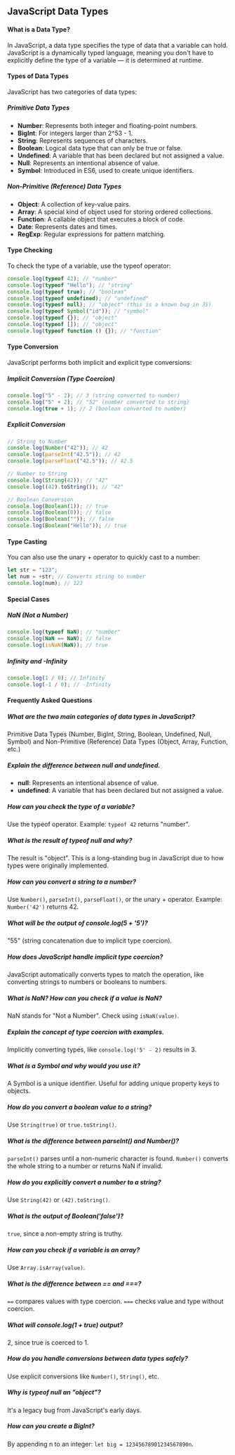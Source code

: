 ## JavaScript Data Types

#### What is a Data Type?

In JavaScript, a data type specifies the type of data that a variable can hold. JavaScript is a dynamically typed language, meaning you don't have to explicitly define the type of a variable — it is determined at runtime.

#### Types of Data Types

JavaScript has two categories of data types:

##### Primitive Data Types

- **Number**: Represents both integer and floating-point numbers.
- **BigInt**: For integers larger than 2^53 - 1.
- **String**: Represents sequences of characters.
- **Boolean**: Logical data type that can only be true or false.
- **Undefined**: A variable that has been declared but not assigned a value.
- **Null**: Represents an intentional absence of value.
- **Symbol**: Introduced in ES6, used to create unique identifiers.

##### Non-Primitive (Reference) Data Types

- **Object**: A collection of key-value pairs.
- **Array**: A special kind of object used for storing ordered collections.
- **Function**: A callable object that executes a block of code.
- **Date**: Represents dates and times.
- **RegExp**: Regular expressions for pattern matching.

#### Type Checking

To check the type of a variable, use the typeof operator:

```javascript
console.log(typeof 42); // "number"
console.log(typeof "Hello"); // "string"
console.log(typeof true); // "boolean"
console.log(typeof undefined); // "undefined"
console.log(typeof null); // "object" (this is a known bug in JS)
console.log(typeof Symbol("id")); // "symbol"
console.log(typeof {}); // "object"
console.log(typeof []); // "object"
console.log(typeof function () {}); // "function"
```

#### Type Conversion

JavaScript performs both implicit and explicit type conversions:

##### Implicit Conversion (Type Coercion)

```javascript
console.log("5" - 2); // 3 (string converted to number)
console.log("5" + 2); // "52" (number converted to string)
console.log(true + 1); // 2 (boolean converted to number)
```

##### Explicit Conversion

```javascript
// String to Number
console.log(Number("42")); // 42
console.log(parseInt("42.5")); // 42
console.log(parseFloat("42.5")); // 42.5

// Number to String
console.log(String(42)); // "42"
console.log((42).toString()); // "42"

// Boolean Conversion
console.log(Boolean(1)); // true
console.log(Boolean(0)); // false
console.log(Boolean("")); // false
console.log(Boolean("Hello")); // true
```

#### Type Casting

You can also use the unary + operator to quickly cast to a number:

```javascript
let str = "123";
let num = +str; // Converts string to number
console.log(num); // 123
```

#### Special Cases

##### NaN (Not a Number)

```javascript
console.log(typeof NaN); // "number"
console.log(NaN == NaN); // false
console.log(isNaN(NaN)); // true
```

##### Infinity and -Infinity

```javascript
console.log(1 / 0); // Infinity
console.log(-1 / 0); // -Infinity
```

#### Frequently Asked Questions

##### What are the two main categories of data types in JavaScript?

Primitive Data Types (Number, BigInt, String, Boolean, Undefined, Null, Symbol) and Non-Primitive (Reference) Data Types (Object, Array, Function, etc.)

##### Explain the difference between null and undefined.

- **null**: Represents an intentional absence of value.
- **undefined**: A variable that has been declared but not assigned a value.

##### How can you check the type of a variable?

Use the typeof operator. Example: `typeof 42` returns "number".

##### What is the result of typeof null and why?

The result is "object". This is a long-standing bug in JavaScript due to how types were originally implemented.

##### How can you convert a string to a number?

Use `Number()`, `parseInt()`, `parseFloat()`, or the unary + operator. Example: `Number('42')` returns 42.

##### What will be the output of console.log(5 + '5')?

"55" (string concatenation due to implicit type coercion).

##### How does JavaScript handle implicit type coercion?

JavaScript automatically converts types to match the operation, like converting strings to numbers or booleans to numbers.

##### What is NaN? How can you check if a value is NaN?

NaN stands for "Not a Number". Check using `isNaN(value)`.

##### Explain the concept of type coercion with examples.

Implicitly converting types, like `console.log('5' - 2)` results in 3.

##### What is a Symbol and why would you use it?

A Symbol is a unique identifier. Useful for adding unique property keys to objects.

##### How do you convert a boolean value to a string?

Use `String(true)` or `true.toString()`.

##### What is the difference between parseInt() and Number()?

`parseInt()` parses until a non-numeric character is found. `Number()` converts the whole string to a number or returns NaN if invalid.

##### How do you explicitly convert a number to a string?

Use `String(42)` or `(42).toString()`.

##### What is the output of Boolean('false')?

`true`, since a non-empty string is truthy.

##### How can you check if a variable is an array?

Use `Array.isArray(value)`.

##### What is the difference between == and ===?

`==` compares values with type coercion. `===` checks value and type without coercion.

##### What will console.log(1 + true) output?

2, since true is coerced to 1.

##### How do you handle conversions between data types safely?

Use explicit conversions like `Number()`, `String()`, etc.

##### Why is typeof null an "object"?

It's a legacy bug from JavaScript's early days.

##### How can you create a BigInt?

By appending n to an integer: `let big = 12345678901234567890n`.
